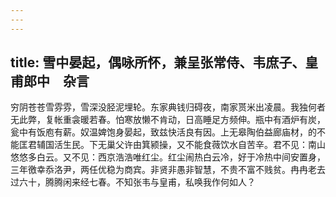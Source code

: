 ```yaml
---
---
---
```

title: 雪中晏起，偶咏所怀，兼呈张常侍、韦庶子、皇甫郎中　杂言
---



穷阴苍苍雪雰雰，雪深没胫泥埋轮。东家典钱归碍夜，南家贳米出凌晨。我独何者无此弊，复帐重衾暖若春。怕寒放懒不肯动，日高睡足方频伸。瓶中有酒炉有炭，瓮中有饭庖有薪。奴温婢饱身晏起，致兹快活良有因。上无皋陶伯益廊庙材，的不能匡君辅国活生民。下无巢父许由箕颍操，又不能食薇饮水自苦辛。君不见：南山悠悠多白云。又不见：西京浩浩唯红尘。红尘闹热白云冷，好于冷热中间安置身，三年徼幸忝洛尹，两任优稳为商宾。非贤非愚非智慧，不贵不富不贱贫。冉冉老去过六十，腾腾闲来经七春。不知张韦与皇甫，私唤我作何如人？